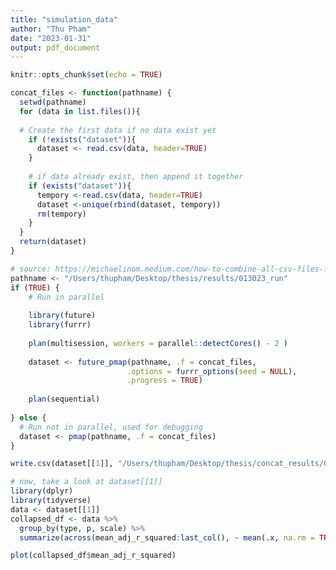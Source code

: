 ```yaml
---
title: "simulation_data"
author: "Thu Pham"
date: "2023-01-31"
output: pdf_document
---
```


```r
knitr::opts_chunk$set(echo = TRUE)
```

```r
concat_files <- function(pathname) {
  setwd(pathname)
  for (data in list.files()){
  
  # Create the first data if no data exist yet
    if (!exists("dataset")){
      dataset <- read.csv(data, header=TRUE)
    }
    
    # if data already exist, then append it together
    if (exists("dataset")){
      tempory <-read.csv(data, header=TRUE)
      dataset <-unique(rbind(dataset, tempory))
      rm(tempory)
    }
  }
  return(dataset)
}
```


```r
# source: https://michaelinom.medium.com/how-to-combine-all-csv-files-from-the-same-folder-into-one-data-frame-automatically-with-r-1775876a876c
pathname <- "/Users/thupham/Desktop/thesis/results/013023_run"
if (TRUE) {
    # Run in parallel
    
    library(future)
    library(furrr)
  
    plan(multisession, workers = parallel::detectCores() - 2 )
    
    dataset <- future_pmap(pathname, .f = concat_files,
                          .options = furrr_options(seed = NULL),
                          .progress = TRUE)
    
    plan(sequential)
    
} else {
  # Run not in parallel, used for debugging
  dataset <- pmap(pathname, .f = concat_files)
}
```
```r
write.csv(dataset[[1]], "/Users/thupham/Desktop/thesis/concat_results/013023_run.csv")
```

```r
# now, take a look at dataset[[1]]
library(dplyr)
library(tidyverse)
data <- dataset[[1]]
collapsed_df <- data %>% 
  group_by(type, p, scale) %>%
  summarize(across(mean_adj_r_squared:last_col(), ~ mean(.x, na.rm = TRUE)))
```

```r
plot(collapsed_df$mean_adj_r_squared)
```

